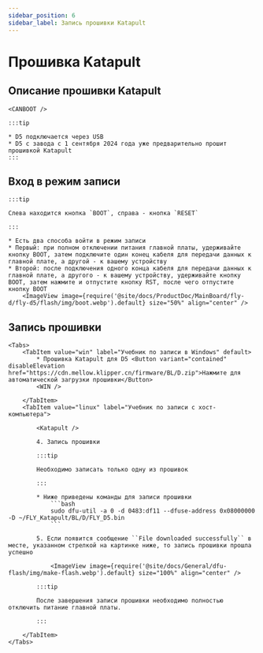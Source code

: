 ```yaml
---
sidebar_position: 6
sidebar_label: Запись прошивки Katapult
---
```









# Прошивка Katapult

## Описание прошивки Katapult

    <CANBOOT />

    :::tip

    * D5 подключается через USB
    * D5 с завода с 1 сентября 2024 года уже предварительно прошит прошивкой Katapult
    :::

## Вход в режим записи

    :::tip

    Слева находится кнопка `BOOT`, справа - кнопка `RESET`

    :::

    * Есть два способа войти в режим записи
    * Первый: при полном отключении питания главной платы, удерживайте кнопку BOOT, затем подключите один конец кабеля для передачи данных к главной плате, а другой - к вашему устройству
    * Второй: после подключения одного конца кабеля для передачи данных к главной плате, а другого - к вашему устройству, удерживайте кнопку BOOT, затем нажмите и отпустите кнопку RST, после чего отпустите кнопку BOOT
        <ImageView image={require('@site/docs/ProductDoc/MainBoard/fly-d/fly-d5/flash/img/boot.webp').default} size="50%" align="center" />

## Запись прошивки
    <Tabs>
        <TabItem value="win" label="Учебник по записи в Windows" default>
            * Прошивка Katapult для D5 <Button variant="contained" disableElevation href="https://cdn.mellow.klipper.cn/firmware/BL/D.zip">Нажмите для автоматической загрузки прошивки</Button>
            <WIN />

        </TabItem>
        <TabItem value="linux" label="Учебник по записи с хост-компьютера">

            <Katapult />

            4. Запись прошивки

            :::tip

            Необходимо записать только одну из прошивок

            :::

            * Ниже приведены команды для записи прошивки
                ```bash
                sudo dfu-util -a 0 -d 0483:df11 --dfuse-address 0x08000000 -D ~/FLY_Katapult/BL/D/FLY_D5.bin
                ```

            5. Если появится сообщение ``File downloaded successfully`` в месте, указанном стрелкой на картинке ниже, то запись прошивки прошла успешно

                <ImageView image={require('@site/docs/General/dfu-flash/img/make-flash.webp').default} size="100%" align="center" />

            :::tip

            После завершения записи прошивки необходимо полностью отключить питание главной платы.

            :::

        </TabItem>
    </Tabs>